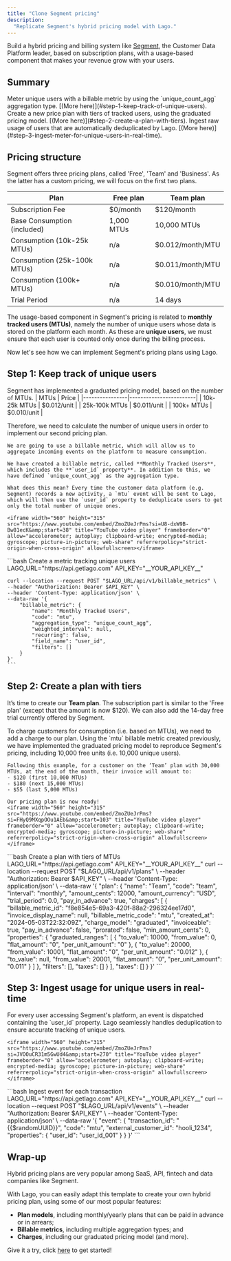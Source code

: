 ```yaml
---
title: "Clone Segment pricing"
description:
  "Replicate Segment's hybrid pricing model with Lago."
---
```


Build a hybrid pricing and billing system like [Segment](https://segment.com/), the Customer Data Platform leader, based on subscription plans, with a usage-based component that makes your revenue grow with your users.

## Summary

<Steps>
  <Step title="Track unique users with a billable metric">
    Meter unique users with a billable metric by using the `unique_count_agg` aggregation type.
    [(More here)](#step-1-keep-track-of-unique-users).
  </Step>
  <Step title="Create a plan with tiers of MTUs">
    Create a new price plan with tiers of tracked users, using the graduated pricing model.
    [(More here)](#step-2-create-a-plan-with-tiers).
  </Step>
  <Step title="Ingest usage for unique users in real-time">
    Ingest raw usage of users that are automatically deduplicated by Lago.
    [(More here)](#step-3-ingest-meter-for-unique-users-in-real-time).
  </Step>
</Steps>

## Pricing structure

Segment offers three pricing plans, called 'Free', 'Team' and 'Business'. As the latter has a custom pricing, we will focus on the first two plans.


| Plan          | Free plan     | Team plan     |
|---------------|---------------|---------------|
| Subscription Fee | $0/month    | $120/month   |
| Base Consumption (included) | 1,000 MTUs | 10,000 MTUs |
| Consumption (10k-25k MTUs) | n/a         | $0.012/month/MTU |
| Consumption (25k-100k MTUs) | n/a        | $0.011/month/MTU |
| Consumption (100k+ MTUs)     | n/a        | $0.010/month/MTU |
| Trial Period  | n/a           | 14 days       |

The usage-based component in Segment's pricing is related to **monthly tracked users (MTUs)**, namely the number of unique users whose data is stored on the platform each month.
As these are **unique users**, we must ensure that each user is counted only once during the billing process.

Now let's see how we can implement Segment's pricing plans using Lago.

## Step 1: Keep track of unique users

Segment has implemented a graduated pricing model, based on the number of MTUs.
| MTUs           | Price                  |
|----------------|------------------------|
| 10k-25k MTUs  | $0.012/unit            |
| 25k-100k MTUs | $0.011/unit            |
| 100k+ MTUs    | $0.010/unit            |

Therefore, we need to calculate the number of unique users in order to implement our second pricing plan.

<Tabs>
  <Tab title="Dashboard">

    We are going to use a billable metric, which will allow us to aggregate incoming events on the platform to measure consumption.

    We have created a billable metric, called **Monthly Tracked Users**, which includes the **`user_id` property**. In addition to this, we have defined `unique_count_agg` as the aggregation type.

    What does this mean? Every time the customer data platform (e.g. Segment) records a new activity, a `mtu` event will be sent to Lago, which will then use the `user_id` property to deduplicate users to get only the total number of unique ones.

    <iframe width="560" height="315" src="https://www.youtube.com/embed/ZmoZUeJrPms?si=U8-dxW9B-Bw81ecK&amp;start=38" title="YouTube video player" frameborder="0" allow="accelerometer; autoplay; clipboard-write; encrypted-media; gyroscope; picture-in-picture; web-share" referrerpolicy="strict-origin-when-cross-origin" allowfullscreen></iframe>

  </Tab>
  <Tab title="API">
    ```bash Create a metric tracking unique users
    LAGO_URL="https://api.getlago.com"
    API_KEY="__YOUR_API_KEY__"

    curl --location --request POST "$LAGO_URL/api/v1/billable_metrics" \
    --header "Authorization: Bearer $API_KEY" \
    --header 'Content-Type: application/json' \
    --data-raw '{
        "billable_metric": {
            "name": "Monthly Tracked Users",
            "code": "mtu",
            "aggregation_type": "unique_count_agg",
            "weighted_interval": null,
            "recurring": false,
            "field_name": "user_id",
            "filters": []
        }
    }'
    ```
  </Tab>
</Tabs>

## Step 2: Create a plan with tiers
It’s time to create our **Team plan**. The subscription part is similar to the 'Free plan' (except that the amount is now $120). We can also add the 14-day free trial currently offered by Segment.

<Tabs>
  <Tab title="Dashboard">
    To charge customers for consumption (i.e. based on MTUs), we need to add a charge to our plan.
    Using the `mtu` billable metric created previously, we have implemented the graduated pricing model to reproduce Segment's pricing, including 10,000 free units (i.e. 10,000 unique users).

    Following this example, for a customer on the ‘Team’ plan with 30,000 MTUs, at the end of the month, their invoice will amount to:
    - $120 (first 10,000 MTUs)
    - $180 (next 15,000 MTUs)
    - $55 (last 5,000 MTUs)

    Our pricing plan is now ready!
    <iframe width="560" height="315" src="https://www.youtube.com/embed/ZmoZUeJrPms?si=FHyQ9MXqpOOu1AEb&amp;start=103" title="YouTube video player" frameborder="0" allow="accelerometer; autoplay; clipboard-write; encrypted-media; gyroscope; picture-in-picture; web-share" referrerpolicy="strict-origin-when-cross-origin" allowfullscreen></iframe>

  </Tab>
  <Tab title="API">
    ```bash Create a plan with tiers of MTUs
    LAGO_URL="https://api.getlago.com"
    API_KEY="__YOUR_API_KEY__"
    curl --location --request POST "$LAGO_URL/api/v1/plans" \
    --header "Authorization: Bearer $API_KEY" \
    --header 'Content-Type: application/json' \
    --data-raw '{
        "plan": {
            "name": "Team",
            "code": "team",
            "interval": "monthly",
            "amount_cents": 12000,
            "amount_currency": "USD",
            "trial_period": 0.0,
            "pay_in_advance": true,
            "charges": [
                {
                    "billable_metric_id": "f8e854e5-69a3-420f-88a2-296324ee17d0",
                    "invoice_display_name": null,
                    "billable_metric_code": "mtu",
                    "created_at": "2024-05-03T22:32:09Z",
                    "charge_model": "graduated",
                    "invoiceable": true,
                    "pay_in_advance": false,
                    "prorated": false,
                    "min_amount_cents": 0,
                    "properties": {
                        "graduated_ranges": [
                            {
                                "to_value": 10000,
                                "from_value": 0,
                                "flat_amount": "0",
                                "per_unit_amount": "0"
                            },
                            {
                                "to_value": 20000,
                                "from_value": 10001,
                                "flat_amount": "0",
                                "per_unit_amount": "0.012"
                            },
                            {
                                "to_value": null,
                                "from_value": 20001,
                                "flat_amount": "0",
                                "per_unit_amount": "0.011"
                            }
                        ]
                    },
                    "filters": [],
                    "taxes": []
                }
            ],
            "taxes": []
        }
    }'
    ```
  </Tab>
</Tabs>

## Step 3: Ingest usage for unique users in real-time
<Tabs>
  <Tab title="Dashboard">
    For every user accessing Segment's platform, an event is dispatched containing the `user_id` property. Lago seamlessly handles deduplication to ensure accurate tracking of unique users.

    <iframe width="560" height="315" src="https://www.youtube.com/embed/ZmoZUeJrPms?si=JVOOuCR31m5GwUd4&amp;start=270" title="YouTube video player" frameborder="0" allow="accelerometer; autoplay; clipboard-write; encrypted-media; gyroscope; picture-in-picture; web-share" referrerpolicy="strict-origin-when-cross-origin" allowfullscreen></iframe>

  </Tab>
  <Tab title="API">
    ```bash Ingest event for each transaction
    LAGO_URL="https://api.getlago.com"
    API_KEY="__YOUR_API_KEY__"
    curl --location --request POST "$LAGO_URL/api/v1/events" \
    --header "Authorization: Bearer $API_KEY" \
    --header 'Content-Type: application/json' \
    --data-raw '{
        "event": {
            "transaction_id": "{{$randomUUID}}",
            "code": "mtu",
            "external_customer_id": "hooli_1234",
            "properties": {
                "user_id": "user_id_001"
            }
        }
    }'
    ```
  </Tab>
</Tabs>


## Wrap-up
Hybrid pricing plans are very popular among SaaS, API, fintech and data companies like Segment.

With Lago, you can easily adapt this template to create your own hybrid pricing plan, using some of our most popular features:
- **Plan models**, including monthly/yearly plans that can be paid in advance or in arrears;
- **Billable metrics**, including multiple aggregation types; and
- **Charges**, including our graduated pricing model (and more).

Give it a try, click [here](https://www.getlago.com/get-started) to get started!